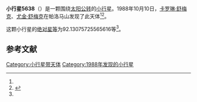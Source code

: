 {{Infobox planet
| bgcolour = #FFFFC0
| name = 5638 Deikoon
| symbol = 
| image = 
| caption = 
| discovery = yes
| discovery_ref = 
| discoverer = [[卡罗琳·舒梅克|卡罗琳·舒梅克]]、[[尤金·舒梅克|尤金·舒梅克]]
| discovery_site = [[帕洛马山|帕洛马山]] 
| discovered = 1988年10月10日
| designations = yes
| mp_name = 
| named_after = 
| alt_names = 1988 TA3/ 1988 RJ1 / 1989 TO2
| mp_category = [[特洛伊小行星|特洛伊小行星]]
| orbit_ref = <ref name="a">[http://ssd.jpl.nasa.gov/sbdb.cgi?sstr=5638 5638 Deikoon] {{Wayback|url=http://ssd.jpl.nasa.gov/sbdb.cgi?sstr=5638 |date=20170422132149 }}，小行星數據庫瀏覽器（JPL Small-Body Database Browser）－[[美国国家航空航天局|美国国家航空航天局]]喷气推进实验室</ref>
| epoch = 2456400.5 (2013年4月18日更新)
| aphelion = {{convert|5.815458862516862|AU|km|3|abbr=on|lk=out}}
| perihelion = {{convert|4.709543987801951|AU|km|3|abbr=on}}
| semimajor = {{convert|5.262501425159407|AU|km|3|abbr=on}}
| eccentricity = 0.105075019
| period = 4409.473801 [[日|日]]<br />12.07[[儒略年|儒略年]]
| avg_speed = 
| inclination = 10.90346500867202
| asc_node = 156.0172750466801
| mean_anomaly = 
| arg_peri = 92.13075725565616
| satellites = 
| physical_characteristics = yes
| dimensions = 
| mass = 
| density = 
| surface_grav = 
| escape_velocity = 
| sidereal_day = 
| axial_tilt = 
| pole_ecliptic_lat = 
| pole_ecliptic_lon = 
| albedo = 
| temperatures= 
| temp_name1 = 
| mean_temp_1 = 
| max_temp_1 = 
| temp_name2 = 
| max_temp_2 = 
| spectral_type = 
| abs_magnitude = 92.13075725565616
}}

'''小行星5638'''（{{lang-en|5638 Deikoon}}）是一颗围绕[[太阳|太阳]][[公转|公转]]的[[小行星|小行星]]。1988年10月10日，[[卡罗琳·舒梅克|卡罗琳·舒梅克]]、[[尤金·舒梅克|尤金·舒梅克]]在帕洛马山发现了此天体<ref name="a" /><ref>{{cite news|title=小行星列表|url=http://cfa-www.harvard.edu/iau/lists/NumberedMPs.txt|accessdate=2013-07-08|newspaper=哈佛大学|archive-date=2008-05-17|archive-url=https://web.archive.org/web/20080517010638/http://cfa-www.harvard.edu/iau/lists/NumberedMPs.txt|dead-url=no}}</ref>。

这颗小行星的[[绝对星等|绝对星等]]为92.13075725565616等<ref name="a" />。

==参考文献==
{{reflist}}
{{Minor Planet Number|[[小行星5637|小行星5637]]|[[小行星5639|小行星5639]]}}

{{小天体}}

[[Category:小行星带天体|Category:小行星带天体]]
[[Category:1988年发现的小行星|Category:1988年发现的小行星]]

{{asteroid-stub}}